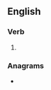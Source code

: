 ==English==

===Verb===
{{head|en|present participle}}

# {{present participle of|sign out|lang=en|nocat=1}}

===Anagrams===
* {{anagrams|en|outsinging}}